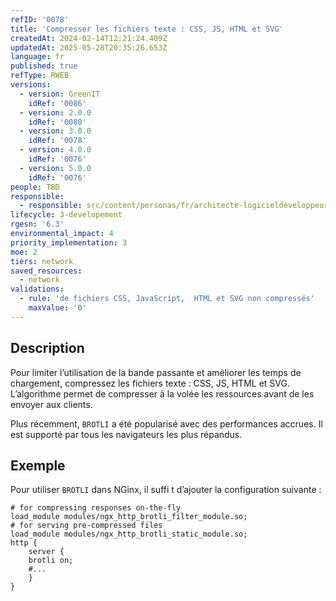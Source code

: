 ```yaml
---
refID: '0078'
title: 'Compresser les fichiers texte : CSS, JS, HTML et SVG'
createdAt: 2024-02-14T12:21:24.409Z
updatedAt: 2025-05-28T20:35:26.653Z
language: fr
published: true
refType: RWEB
versions:
  - version: GreenIT
    idRef: '0086'
  - version: 2.0.0
    idRef: '0080'
  - version: 3.0.0
    idRef: '0078'
  - version: 4.0.0
    idRef: '0076'
  - version: 5.0.0
    idRef: '0076'
people: TBD
responsible:
  - responsible: src/content/personas/fr/architecte-logicieldeveloppeur.mdx
lifecycle: 3-developement
rgesn: '6.3'
environmental_impact: 4
priority_implementation: 3
moe: 2
tiers: network
saved_resources:
  - network
validations:
  - rule: 'de fichiers CSS, JavaScript,  HTML et SVG non compressés'
    maxValue: '0'
---
```


## Description

Pour limiter l’utilisation de la bande passante et améliorer les temps de chargement, compressez les fichiers texte : CSS, JS, HTML et SVG. L’algorithme permet de compresser à la volée les ressources avant de les envoyer aux clients.

Plus récemment, `BROTLI` a été popularisé avec des performances accrues. Il est supporté par tous les navigateurs les plus répandus.

## Exemple

Pour utiliser `BROTLI` dans NGinx, il suffi t d’ajouter la configuration suivante :

```
# for compressing responses on-the-fly
load_module modules/ngx_http_brotli_filter_module.so;
# for serving pre-compressed files
load_module modules/ngx_http_brotli_static_module.so;
http {
    server {
    brotli on;
    #...
    }
}
```
